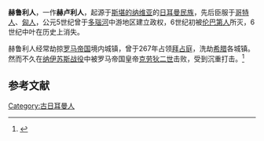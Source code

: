 '''赫鲁利人'''，一作'''赫卢利人'''，起源于[[斯堪的纳维亚|斯堪的纳维亚]]的[[日耳曼民族|日耳曼民族]]，先后臣服于[[哥特人|哥特人]]、[[匈人|匈人]]，公元5世纪曾于[[多瑙河|多瑙河]]中游地区建立政权，6世纪初被[[伦巴第人|伦巴第人]]所灭，6世纪中叶在历史上消失。

赫鲁利人经常劫掠[[罗马帝国|罗马帝国]]境内城镇，曾于267年占领[[拜占庭|拜占庭]]，洗劫[[希腊|希腊]]各城镇。然而不久在[[纳伊苏斯战役|纳伊苏斯战役]]中被罗马帝国皇帝[[克劳狄二世|克劳狄二世]]击败，受到沉重打击。<ref name>{{cite book zh |author=|title=《大不列颠百科全书：国际中文版·第八卷》|format=M|edition=1 |location=北京 |publisher=中国大百科全书出版社 |date=1999年4月 |pages=52页 |id= ISBN 7-5000-6060-2}}</ref>

==参考文献==
{{reflist}}

{{民族大遷徙期間建立的蠻族國家}}
{{Authority control}}

[[Category:古日耳曼人|Category:古日耳曼人]]